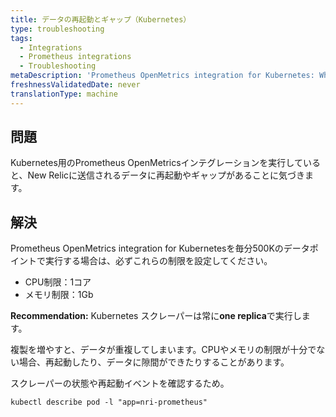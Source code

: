 ```yaml
---
title: データの再起動とギャップ（Kubernetes）
type: troubleshooting
tags:
  - Integrations
  - Prometheus integrations
  - Troubleshooting
metaDescription: 'Prometheus OpenMetrics integration for Kubernetes: What to do if you see restarts and gaps in data sent to New Relic.'
freshnessValidatedDate: never
translationType: machine
---
```


## 問題

Kubernetes用のPrometheus OpenMetricsインテグレーションを実行していると、New Relicに送信されるデータに再起動やギャップがあることに気づきます。

## 解決

Prometheus OpenMetrics integration for Kubernetesを毎分500Kのデータポイントで実行する場合は、必ずこれらの制限を設定してください。

* CPU制限：1コア
* メモリ制限：1Gb

<DNT>**Recommendation:**</DNT> Kubernetes スクレーパーは常に<DNT>**one replica**</DNT>で実行します。

複製を増やすと、データが重複してしまいます。CPUやメモリの制限が十分でない場合、再起動したり、データに隙間ができたりすることがあります。

スクレーパーの状態や再起動イベントを確認するため。

```
kubectl describe pod -l "app=nri-prometheus"
```